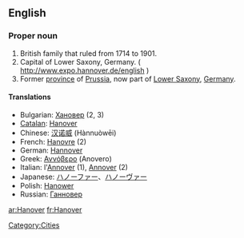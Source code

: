 ==English==

===Proper noun===
{{en-proper noun}}

# British family that ruled from 1714 to 1901.
# Capital of Lower Saxony, Germany. ( http://www.expo.hannover.de/english )
# Former [[province]] of [[Prussia]], now part of [[Lower Saxony]], [[Germany]].

====Translations====
*Bulgarian: [[Хановер]] (2, 3)
*[[Catalan]]: [[Hanover]]
*Chinese: [[汉诺威]] (Hànnuòwēi)
*French: [[Hanovre]] (2)
*German: [[Hannover]]
*Greek: [[Αννόβερο]] (Anovero) {{n}}
*Italian: l'[[Annover]] {{m}} (1), [[Annover]] {{f}} (2)
*Japanese: [[ハノーファー]]、[[ハノーヴァー]]
*Polish: [[Hanower]]
*Russian: [[Ганновер]] {{m}}

[[Category:Cities]]

[[ar:Hanover]]
[[fr:Hanover]]